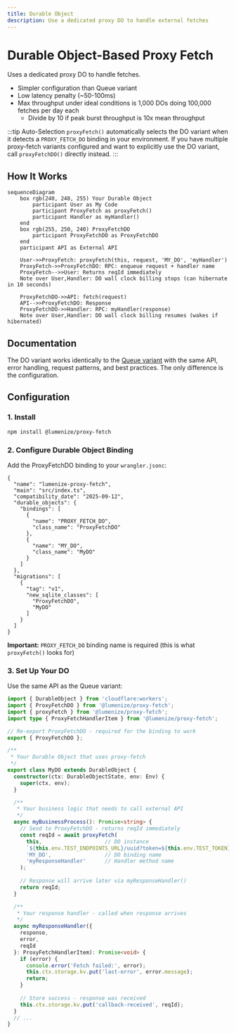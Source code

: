 ```yaml
---
title: Durable Object
description: Use a dedicated proxy DO to handle external fetches
---
```


# Durable Object-Based Proxy Fetch

Uses a dedicated proxy DO to handle fetches.
- Simpler configuration than Queue variant
- Low latency penalty (~50-100ms)
- Max throughput under ideal conditions is 1,000 DOs doing 100,000 fetches per day each
  - Divide by 10 if peak burst throughput is 10x mean throughput

:::tip Auto-Selection
`proxyFetch()` automatically selects the DO variant when it detects a `PROXY_FETCH_DO` binding in your environment. If you have multiple proxy-fetch variants configured and want to explicitly use the DO variant, call `proxyFetchDO()` directly instead.
:::

## How It Works

```mermaid @skip-check
sequenceDiagram
    box rgb(240, 248, 255) Your Durable Object
        participant User as My Code
        participant ProxyFetch as proxyFetch()
        participant Handler as myHandler()
    end
    box rgb(255, 250, 240) ProxyFetchDO
        participant ProxyFetchDO as ProxyFetchDO
    end
    participant API as External API

    User->>ProxyFetch: proxyFetch(this, request, 'MY_DO', 'myHandler')
    ProxyFetch->>ProxyFetchDO: RPC: enqueue request + handler name
    ProxyFetch-->>User: Returns reqId immediately
    Note over User,Handler: DO wall clock billing stops (can hibernate in 10 seconds)

    ProxyFetchDO->>API: fetch(request)
    API-->>ProxyFetchDO: Response
    ProxyFetchDO->>Handler: RPC: myHandler(response)
    Note over User,Handler: DO wall clock billing resumes (wakes if hibernated)
```

## Documentation

The DO variant works identically to the [Queue variant](/docs/proxy-fetch/queue) with the same API, error handling, request patterns, and best practices. The only difference is the configuration.

## Configuration

### 1. Install

```bash @skip-check
npm install @lumenize/proxy-fetch
```

### 2. Configure Durable Object Binding

Add the ProxyFetchDO binding to your `wrangler.jsonc`:

```jsonc title="wrangler.jsonc" @check-example('packages/proxy-fetch/test/for-docs/wrangler.jsonc')
{
  "name": "lumenize-proxy-fetch",
  "main": "src/index.ts",
  "compatibility_date": "2025-09-12",
  "durable_objects": {
    "bindings": [
      {
        "name": "PROXY_FETCH_DO",
        "class_name": "ProxyFetchDO"
      },
      {
        "name": "MY_DO",
        "class_name": "MyDO"
      }
    ]
  },
  "migrations": [
    {
      "tag": "v1",
      "new_sqlite_classes": [
        "ProxyFetchDO",
        "MyDO"
      ]
    }
  ]
}
```

**Important:** `PROXY_FETCH_DO` binding name is required (this is what `proxyFetch()` 
looks for)

### 3. Set Up Your DO

Use the same API as the Queue variant:

```typescript title="src/my-do.ts" @check-example('packages/proxy-fetch/test/for-docs/src/index.ts')
import { DurableObject } from 'cloudflare:workers';
import { ProxyFetchDO } from '@lumenize/proxy-fetch';
import { proxyFetch } from '@lumenize/proxy-fetch';
import type { ProxyFetchHandlerItem } from '@lumenize/proxy-fetch';

// Re-export ProxyFetchDO - required for the binding to work
export { ProxyFetchDO };

/**
 * Your Durable Object that uses proxy-fetch
 */
export class MyDO extends DurableObject {
  constructor(ctx: DurableObjectState, env: Env) {
    super(ctx, env);
  }

  /**
   * Your business logic that needs to call external API
   */
  async myBusinessProcess(): Promise<string> {
    // Send to ProxyFetchDO - returns reqId immediately
    const reqId = await proxyFetch(
      this,                    // DO instance
      `${this.env.TEST_ENDPOINTS_URL}/uuid?token=${this.env.TEST_TOKEN}`,
      'MY_DO',                 // DO binding name
      'myResponseHandler'      // Handler method name
    );
    
    // Response will arrive later via myResponseHandler()
    return reqId;
  }

  /**
   * Your response handler - called when response arrives
   */
  async myResponseHandler({
    response,
    error,
    reqId 
  }: ProxyFetchHandlerItem): Promise<void> {
    if (error) {
      console.error('Fetch failed:', error);
      this.ctx.storage.kv.put('last-error', error.message);
      return;
    }
    
    // Store success - response was received
    this.ctx.storage.kv.put('callback-received', reqId);
  }
  // ...
}
```

